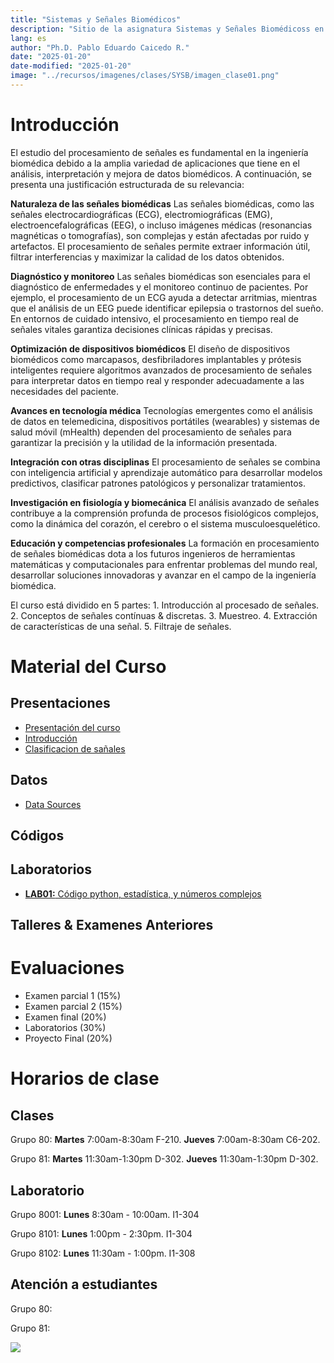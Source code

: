 ---
title: "Sistemas y Señales Biomédicos"
description: "Sitio de la asignatura Sistemas y Señales Biomédicoss en la Escuela Colombiana de Ingeniería"
lang: es
author: "Ph.D. Pablo Eduardo Caicedo R."
date: "2025-01-20"
date-modified: "2025-01-20"
image: "../recursos/imagenes/clases/SYSB/imagen_clase01.png"
---

# Introducción

El estudio del procesamiento de señales es fundamental en la ingeniería biomédica debido a la amplia variedad de aplicaciones que tiene en el análisis, interpretación y mejora de datos biomédicos. A continuación, se presenta una justificación estructurada de su relevancia:

**Naturaleza de las señales biomédicas**
Las señales biomédicas, como las señales electrocardiográficas (ECG), electromiográficas (EMG), electroencefalográficas (EEG), o incluso imágenes médicas (resonancias magnéticas o tomografías), son complejas y están afectadas por ruido y artefactos.
El procesamiento de señales permite extraer información útil, filtrar interferencias y maximizar la calidad de los datos obtenidos.

**Diagnóstico y monitoreo**
Las señales biomédicas son esenciales para el diagnóstico de enfermedades y el monitoreo continuo de pacientes. Por ejemplo, el procesamiento de un ECG ayuda a detectar arritmias, mientras que el análisis de un EEG puede identificar epilepsia o trastornos del sueño.
En entornos de cuidado intensivo, el procesamiento en tiempo real de señales vitales garantiza decisiones clínicas rápidas y precisas.

**Optimización de dispositivos biomédicos**
El diseño de dispositivos biomédicos como marcapasos, desfibriladores implantables y prótesis inteligentes requiere algoritmos avanzados de procesamiento de señales para interpretar datos en tiempo real y responder adecuadamente a las necesidades del paciente.

**Avances en tecnología médica**
Tecnologías emergentes como el análisis de datos en telemedicina, dispositivos portátiles (wearables) y sistemas de salud móvil (mHealth) dependen del procesamiento de señales para garantizar la precisión y la utilidad de la información presentada.

**Integración con otras disciplinas**
El procesamiento de señales se combina con inteligencia artificial y aprendizaje automático para desarrollar modelos predictivos, clasificar patrones patológicos y personalizar tratamientos.

**Investigación en fisiología y biomecánica**
El análisis avanzado de señales contribuye a la comprensión profunda de procesos fisiológicos complejos, como la dinámica del corazón, el cerebro o el sistema musculoesquelético.

**Educación y competencias profesionales**
La formación en procesamiento de señales biomédicas dota a los futuros ingenieros de herramientas matemáticas y computacionales para enfrentar problemas del mundo real, desarrollar soluciones innovadoras y avanzar en el campo de la ingeniería biomédica.

El curso está dividido en 5 partes:
1. Introducción al procesado de señales.
2. Conceptos de señales contínuas & discretas.
3. Muestreo.
4. Extracción de características de una señal.
5. Filtraje de señales.

# Material del Curso

## Presentaciones

- [Presentación del curso](../presentaciones/SYSB/Lect001_Presentacion.qmd)
- [Introducción](../presentaciones/SYSB/Lect002_Intro_SYSB.qmd)
- [Clasificacion de sañales](../presentaciones/SYSB/Lect003_Intro_SennalesSistemas.qmd)

## Datos

* [Data Sources](../presentaciones/PSIM/Asist001_SourcesData.qmd)

## Códigos



## Laboratorios

* [**LAB01:** Código python, estadística, y números complejos](../laboratorios/SYSB/eval001_ConductaEntrada.ipynb)

## Talleres \& Examenes Anteriores



# Evaluaciones

-	Examen parcial 1 (15%)
-	Examen parcial 2 (15%)
-	Examen final (20%)
-	Laboratorios (30%) 
-	Proyecto Final (20%)

# Horarios de clase

## Clases

Grupo 80: **Martes** 7:00am-8:30am F-210. **Jueves** 7:00am-8:30am C6-202.

Grupo 81: **Martes** 11:30am-1:30pm D-302. **Jueves** 11:30am-1:30pm D-302.

## Laboratorio

Grupo 8001: **Lunes** 8:30am - 10:00am. I1-304

Grupo 8101: **Lunes** 1:00pm - 2:30pm. I1-304

Grupo 8102: **Lunes** 11:30am - 1:00pm. I1-308

## Atención a estudiantes

Grupo 80: 

Grupo 81: 

::: {.column-margin}
![](../recursos/imagenes/generales/Escuela_Rosario_logo.png)
:::